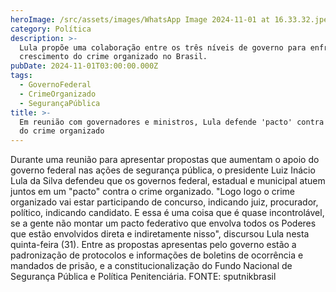 ```yaml
---
heroImage: /src/assets/images/WhatsApp Image 2024-11-01 at 16.33.32.jpeg
category: Política
description: >-
  Lula propõe uma colaboração entre os três níveis de governo para enfrentar o
  crescimento do crime organizado no Brasil.
pubDate: 2024-11-01T03:00:00.000Z
tags:
  - GovernoFederal
  - CrimeOrganizado
  - SegurançaPública
title: >-
  Em reunião com governadores e ministros, Lula defende 'pacto' contra ampliação
  do crime organizado
---
```


Durante uma reunião para apresentar propostas que aumentam o apoio do governo federal nas ações de segurança pública, o presidente Luiz Inácio Lula da Silva defendeu que os governos federal, estadual e municipal atuem juntos em um "pacto" contra o crime organizado. "Logo logo o crime organizado vai estar participando de concurso, indicando juiz, procurador, político, indicando candidato. E essa é uma coisa que é quase incontrolável, se a gente não montar um pacto federativo que envolva todos os Poderes que estão envolvidos direta e indiretamente nisso", discursou Lula nesta quinta-feira (31). Entre as propostas apresentas pelo governo estão a padronização de protocolos e informações de boletins de ocorrência e mandados de prisão, e a constitucionalização do Fundo Nacional de Segurança Pública e Política Penitenciária. FONTE: sputnikbrasil

